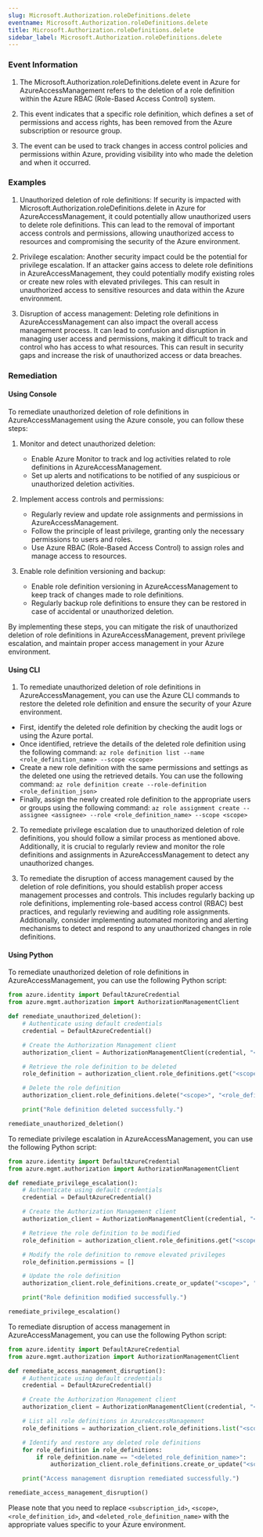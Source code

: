 ```yaml
--- 
slug: Microsoft.Authorization.roleDefinitions.delete
eventname: Microsoft.Authorization.roleDefinitions.delete
title: Microsoft.Authorization.roleDefinitions.delete
sidebar_label: Microsoft.Authorization.roleDefinitions.delete
---
```

                       
### Event Information

1. The Microsoft.Authorization.roleDefinitions.delete event in Azure for AzureAccessManagement refers to the deletion of a role definition within the Azure RBAC (Role-Based Access Control) system.

2. This event indicates that a specific role definition, which defines a set of permissions and access rights, has been removed from the Azure subscription or resource group.

3. The event can be used to track changes in access control policies and permissions within Azure, providing visibility into who made the deletion and when it occurred.


### Examples

1. Unauthorized deletion of role definitions: If security is impacted with Microsoft.Authorization.roleDefinitions.delete in Azure for AzureAccessManagement, it could potentially allow unauthorized users to delete role definitions. This can lead to the removal of important access controls and permissions, allowing unauthorized access to resources and compromising the security of the Azure environment.

2. Privilege escalation: Another security impact could be the potential for privilege escalation. If an attacker gains access to delete role definitions in AzureAccessManagement, they could potentially modify existing roles or create new roles with elevated privileges. This can result in unauthorized access to sensitive resources and data within the Azure environment.

3. Disruption of access management: Deleting role definitions in AzureAccessManagement can also impact the overall access management process. It can lead to confusion and disruption in managing user access and permissions, making it difficult to track and control who has access to what resources. This can result in security gaps and increase the risk of unauthorized access or data breaches.

### Remediation

#### Using Console

To remediate unauthorized deletion of role definitions in AzureAccessManagement using the Azure console, you can follow these steps:

1. Monitor and detect unauthorized deletion:
   - Enable Azure Monitor to track and log activities related to role definitions in AzureAccessManagement.
   - Set up alerts and notifications to be notified of any suspicious or unauthorized deletion activities.

2. Implement access controls and permissions:
   - Regularly review and update role assignments and permissions in AzureAccessManagement.
   - Follow the principle of least privilege, granting only the necessary permissions to users and roles.
   - Use Azure RBAC (Role-Based Access Control) to assign roles and manage access to resources.

3. Enable role definition versioning and backup:
   - Enable role definition versioning in AzureAccessManagement to keep track of changes made to role definitions.
   - Regularly backup role definitions to ensure they can be restored in case of accidental or unauthorized deletion.

By implementing these steps, you can mitigate the risk of unauthorized deletion of role definitions in AzureAccessManagement, prevent privilege escalation, and maintain proper access management in your Azure environment.

#### Using CLI

1. To remediate unauthorized deletion of role definitions in AzureAccessManagement, you can use the Azure CLI commands to restore the deleted role definition and ensure the security of your Azure environment. 

- First, identify the deleted role definition by checking the audit logs or using the Azure portal. 
- Once identified, retrieve the details of the deleted role definition using the following command: 
  `az role definition list --name <role_definition_name> --scope <scope>`
- Create a new role definition with the same permissions and settings as the deleted one using the retrieved details. You can use the following command: 
  `az role definition create --role-definition <role_definition_json>`
- Finally, assign the newly created role definition to the appropriate users or groups using the following command: 
  `az role assignment create --assignee <assignee> --role <role_definition_name> --scope <scope>`

2. To remediate privilege escalation due to unauthorized deletion of role definitions, you should follow a similar process as mentioned above. Additionally, it is crucial to regularly review and monitor the role definitions and assignments in AzureAccessManagement to detect any unauthorized changes. 

3. To remediate the disruption of access management caused by the deletion of role definitions, you should establish proper access management processes and controls. This includes regularly backing up role definitions, implementing role-based access control (RBAC) best practices, and regularly reviewing and auditing role assignments. Additionally, consider implementing automated monitoring and alerting mechanisms to detect and respond to any unauthorized changes in role definitions.

#### Using Python

To remediate unauthorized deletion of role definitions in AzureAccessManagement, you can use the following Python script:

```python
from azure.identity import DefaultAzureCredential
from azure.mgmt.authorization import AuthorizationManagementClient

def remediate_unauthorized_deletion():
    # Authenticate using default credentials
    credential = DefaultAzureCredential()

    # Create the Authorization Management client
    authorization_client = AuthorizationManagementClient(credential, "<subscription_id>")

    # Retrieve the role definition to be deleted
    role_definition = authorization_client.role_definitions.get("<scope>", "<role_definition_id>")

    # Delete the role definition
    authorization_client.role_definitions.delete("<scope>", "<role_definition_id>")

    print("Role definition deleted successfully.")

remediate_unauthorized_deletion()
```

To remediate privilege escalation in AzureAccessManagement, you can use the following Python script:

```python
from azure.identity import DefaultAzureCredential
from azure.mgmt.authorization import AuthorizationManagementClient

def remediate_privilege_escalation():
    # Authenticate using default credentials
    credential = DefaultAzureCredential()

    # Create the Authorization Management client
    authorization_client = AuthorizationManagementClient(credential, "<subscription_id>")

    # Retrieve the role definition to be modified
    role_definition = authorization_client.role_definitions.get("<scope>", "<role_definition_id>")

    # Modify the role definition to remove elevated privileges
    role_definition.permissions = []

    # Update the role definition
    authorization_client.role_definitions.create_or_update("<scope>", "<role_definition_id>", role_definition)

    print("Role definition modified successfully.")

remediate_privilege_escalation()
```

To remediate disruption of access management in AzureAccessManagement, you can use the following Python script:

```python
from azure.identity import DefaultAzureCredential
from azure.mgmt.authorization import AuthorizationManagementClient

def remediate_access_management_disruption():
    # Authenticate using default credentials
    credential = DefaultAzureCredential()

    # Create the Authorization Management client
    authorization_client = AuthorizationManagementClient(credential, "<subscription_id>")

    # List all role definitions in AzureAccessManagement
    role_definitions = authorization_client.role_definitions.list("<scope>")

    # Identify and restore any deleted role definitions
    for role_definition in role_definitions:
        if role_definition.name == "<deleted_role_definition_name>":
            authorization_client.role_definitions.create_or_update("<scope>", "<role_definition_id>", role_definition)

    print("Access management disruption remediated successfully.")

remediate_access_management_disruption()
```

Please note that you need to replace `<subscription_id>`, `<scope>`, `<role_definition_id>`, and `<deleted_role_definition_name>` with the appropriate values specific to your Azure environment.


 